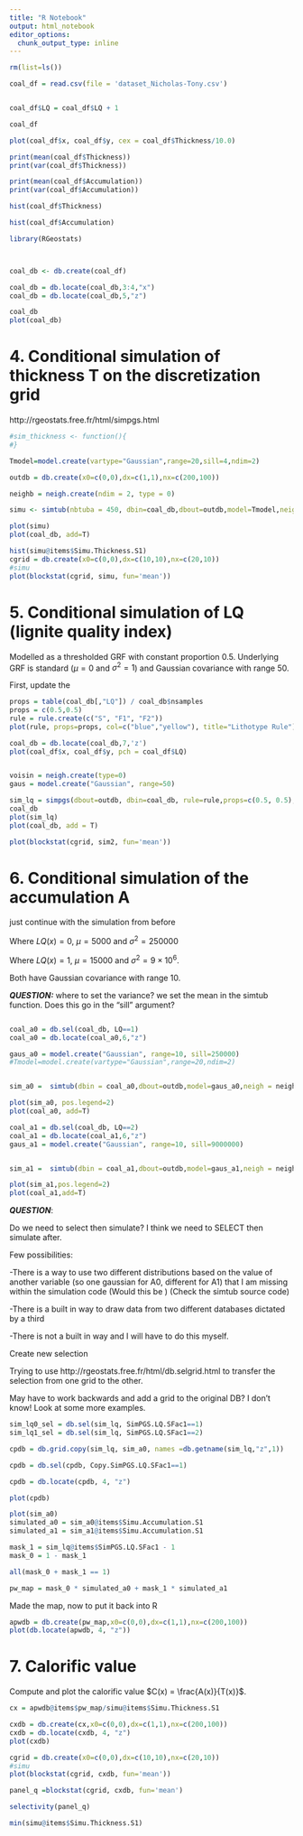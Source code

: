 ```yaml
---
title: "R Notebook"
output: html_notebook
editor_options: 
  chunk_output_type: inline
---
```




```r
rm(list=ls())

coal_df = read.csv(file = 'dataset_Nicholas-Tony.csv')


coal_df$LQ = coal_df$LQ + 1

coal_df
```
```r
plot(coal_df$x, coal_df$y, cex = coal_df$Thickness/10.0)
```
```r
print(mean(coal_df$Thickness))
print(var(coal_df$Thickness))
```
```r
print(mean(coal_df$Accumulation))
print(var(coal_df$Accumulation))
```



```r
hist(coal_df$Thickness)
```
```r
hist(coal_df$Accumulation)
```

```r
library(RGeostats)



coal_db <- db.create(coal_df)

coal_db = db.locate(coal_db,3:4,"x")
coal_db = db.locate(coal_db,5,"z")

coal_db
plot(coal_db)
```

# 4. Conditional simulation of thickness T on the discretization grid

http://rgeostats.free.fr/html/simpgs.html

```r

#sim_thickness <- function(){
#}

Tmodel=model.create(vartype="Gaussian",range=20,sill=4,ndim=2)

outdb = db.create(x0=c(0,0),dx=c(1,1),nx=c(200,100))

neighb = neigh.create(ndim = 2, type = 0)

simu <- simtub(nbtuba = 450, dbin=coal_db,dbout=outdb,model=Tmodel,neigh = neighb,mean = c(10))

plot(simu)
plot(coal_db, add=T)
```
```r
hist(simu@items$Simu.Thickness.S1)
cgrid = db.create(x0=c(0,0),dx=c(10,10),nx=c(20,10))
#simu
plot(blockstat(cgrid, simu, fun='mean'))
```

# 5. Conditional simulation of LQ (lignite quality index)

Modelled as a thresholded GRF with constant proportion 0.5. 
Underlying GRF is standard ($\mu = 0$ and $\sigma^{2} = 1$) and Gaussian covariance with range 50. 

First, update the 

```r

props = table(coal_db[,"LQ"]) / coal_db$nsamples
props = c(0.5,0.5)
rule = rule.create(c("S", "F1", "F2"))
plot(rule, props=props, col=c("blue","yellow"), title="Lithotype Rule")
```

```r

coal_db = db.locate(coal_db,7,'z')
plot(coal_df$x, coal_df$y, pch = coal_df$LQ)


voisin = neigh.create(type=0)
gaus = model.create("Gaussian", range=50)

sim_lq = simpgs(dbout=outdb, dbin=coal_db, rule=rule,props=c(0.5, 0.5), model1=gaus, neigh = voisin)
coal_db
plot(sim_lq)
plot(coal_db, add = T)
```
```r
plot(blockstat(cgrid, sim2, fun='mean'))
```



# 6. Conditional simulation of the accumulation A 

just continue with the simulation from before

Where $LQ(x) = 0$,  $\mu = 5000$ and $\sigma^{2} = 250000$

Where $LQ(x) = 1$, $\mu = 15000$ and $\sigma^{2} = 9\times10^6$.

Both have Gaussian covariance with range 10. 

***QUESTION:*** where to set the variance? we set the mean in the simtub function. 
Does this go in the "sill" argument?
```r

```

```r
coal_a0 = db.sel(coal_db, LQ==1)
coal_a0 = db.locate(coal_a0,6,"z")

gaus_a0 = model.create("Gaussian", range=10, sill=250000)
#Tmodel=model.create(vartype="Gaussian",range=20,ndim=2)


sim_a0 =  simtub(dbin = coal_a0,dbout=outdb,model=gaus_a0,neigh = neighb,mean=5000)

plot(sim_a0, pos.legend=2)
plot(coal_a0, add=T)
```
```r
coal_a1 = db.sel(coal_db, LQ==2)
coal_a1 = db.locate(coal_a1,6,"z")
gaus_a1 = model.create("Gaussian", range=10, sill=9000000)


sim_a1 =  simtub(dbin = coal_a1,dbout=outdb,model=gaus_a1,neigh = neighb,mean=15000)

plot(sim_a1,pos.legend=2)
plot(coal_a1,add=T)
```
***QUESTION***: 

Do we need to select then simulate? I think we need to SELECT then simulate after. 

Few possibilities:

-There is a way to use two different distributions based on the value of another variable (so one gaussian for A0, different for A1) that I am missing within the simulation code (Would this be )
(Check the simtub source code)

-There is a built in way to draw data from two different databases dictated by a third

-There is not a built in way and I will have to do this myself. 


Create new selection


Trying to use http://rgeostats.free.fr/html/db.selgrid.html to transfer the selection from one grid to the other. 

May have to work backwards and add a grid to the original DB? I don't know! Look at some more examples.

```r
sim_lq0_sel = db.sel(sim_lq, SimPGS.LQ.SFac1==1)
sim_lq1_sel = db.sel(sim_lq, SimPGS.LQ.SFac1==2)

```

```r
cpdb = db.grid.copy(sim_lq, sim_a0, names =db.getname(sim_lq,"z",1))

cpdb = db.sel(cpdb, Copy.SimPGS.LQ.SFac1==1)

cpdb = db.locate(cpdb, 4, "z")

plot(cpdb)
```
```r
plot(sim_a0)
simulated_a0 = sim_a0@items$Simu.Accumulation.S1
simulated_a1 = sim_a1@items$Simu.Accumulation.S1

mask_1 = sim_lq@items$SimPGS.LQ.SFac1 - 1
mask_0 = 1 - mask_1

all(mask_0 + mask_1 == 1)

pw_map = mask_0 * simulated_a0 + mask_1 * simulated_a1
```

Made the map, now to put it back into R

```r
apwdb = db.create(pw_map,x0=c(0,0),dx=c(1,1),nx=c(200,100))
plot(db.locate(apwdb, 4, "z"))
```

# 7. Calorific value

Compute and plot the calorific value $C(x) = \frac{A(x)}{T(x)}$.

```r

cx = apwdb@items$pw_map/simu@items$Simu.Thickness.S1

cxdb = db.create(cx,x0=c(0,0),dx=c(1,1),nx=c(200,100))
cxdb = db.locate(cxdb, 4, "z")
plot(cxdb)

```
```r
cgrid = db.create(x0=c(0,0),dx=c(10,10),nx=c(20,10))
#simu
plot(blockstat(cgrid, cxdb, fun='mean'))

panel_q =blockstat(cgrid, cxdb, fun='mean')
```
```r
selectivity(panel_q)
```

```r
min(simu@items$Simu.Thickness.S1)
```

